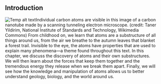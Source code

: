 ## Introduction
![Temp alt text](__MEDIA_URL__CNX_HSPhysics_22_00_Nanotube.jpg)<caption>Individual carbon atoms are visible in this image of a carbon nanotube made by a scanning tunneling electron microscope. (credit: Taner Yildirim, National Institute of Standards and Technology, Wikimedia Commons)</caption>
From childhood on, we learn that atoms are a substructure of all things around us, from the air we breathe to the autumn leaves that blanket a forest trail. Invisible to the eye, the atoms have properties that are used to explain many phenomena—a theme found throughout this text. In this chapter, we discuss the discovery of atoms and their own substructures. We will then learn about the forces that keep them together and the tremendous energy they release when we break them apart. Finally, we will see how the knowledge and manipulation of atoms allows us to better understand geology, biology, and the world around us.

